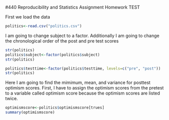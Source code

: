 #440 Reproducibility and Statistics Assignment Homework
TEST


<!-- This is an Rmd comment. -->
<!--
You can make comments several lines long by inserting
the text in between the the start and the end of the 
comment.

Comments are where I'll tell you what to do. You should
use the space directly below the comments to do what
the comment asks. You should also describe what you're
doing to make it obvious to the reader so they can
easily follow your logic in a fully reproducible way.
For any statistical tests you run, you should explain
the results in plain English and present the statistics
as you would in an APA style manuscript. For any symbols
you don't know how to use/can't use, feel free to use the name
instead (e.g. alpha)
--> 

<!-- Load the politics.csv data file. -->
First we load the data

```r
politics<-read.csv("politics.csv")
```
<!-- 
Check the structure.
subject, party, testtime, minwage, and sex need to be factors.
optimismscore and income should be integer and numeric vectors.
Fix any variables that aren't right.
-->
I am going to change subject to a factor. Additionally I am going to change the chronological order of the post and pre test scores
```r
str(politics)
politics$subject<-factor(politics$subject)
str(politics)
```
```r
politics$testtime<-factor(politics$testtime, levels=c("pre", "post"))
str(politics)
```
<!-- Find the minimum, mean, and variance for posttest
optimism scores. -->
Here I am going to find the mimimum, mean, and variance for posttest optimism scores. First, I have to assign the optimism scores from the pretest to a variable called optimism score because the optimism scores are listed twice.
```r
optimismscore<-politics$optimismscore[trues]
summary(optimismscore)
```

<!-- Create a histogram of posttest optimism scores.
Feel free to use the default ugly settings since
we didn't cover how to do this in ggplot2. If
you're a real go-getter, see if you can figure
out how to make a prettier histogram with better
labels, etc. using ggplot2. -->


<!-- Run a test to determine whether political affiliation
is independent of one's gender.
Present the data supporting your analyses in graphical or
tabular form.
-->


<!-- Run a test to determine whether or not males and females
have different incomes.
Create a graph to display your data that includes the relevant
means and standard errors.-->


<!-- See if male and females with different political affiliations
have different posttest optimism scores. Create a graph to display
your data that includes the relevant means and standard errors.-->

<!-- Create a line graph for the same data. With
error bars of course!-->


<!-- Run a test to see if optimism scores pre- and post
watching videos depends on sex.-->


<!-- Run a Multiple Regression Analysis to see
whether you can predict someones posttest optimism
scores from their pretest optimism scores and party
affiliation. Create a figure that shows the distributions
of pre- and posttest optimism scores and sex and create
lines that best fit the data for both sexes regardless of
whether the lines are warranted based on the statistical
analyses-->

